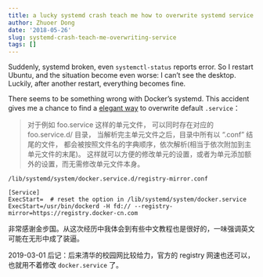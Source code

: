 ```yaml
---
title: a lucky systemd crash teach me how to overwrite systemd service in a elegant way
author: Zhuoer Dong
date: '2018-05-26'
slug: systemd-crash-teach-me-overwriting-service
tags: []
---
```


Suddenly, systemd broken, even `systemctl-status` reports error. So I restart Ubuntu, and the situation become even worse: I can't see the desktop. Luckily, after another restart, everything becomes fine.

There seems to be something wrong with Docker's systemd. This accident gives me a chance to find a [elegant way](http://www.jinbuguo.com/systemd/systemd.unit.html#) to overwrite default `.service`：

> 对于例如 foo.service 这样的单元文件， 可以同时存在对应的 foo.service.d/ 目录， 当解析完主单元文件之后，目录中所有以 ".conf" 结尾的文件， 都会被按照文件名的字典顺序，依次解析(相当于依次附加到主单元文件的末尾)。 这样就可以方便的修改单元的设置，或者为单元添加额外的设置，而无需修改单元文件本身。

`/lib/systemd/system/docker.service.d/registry-mirror.conf`
```
[Service]
ExecStart=  # reset the option in /lib/systemd/system/docker.service
ExecStart=/usr/bin/dockerd -H fd:// --registry-mirror=https://registry.docker-cn.com
```

非常感谢金步国。从这次经历中我体会到有些中文教程也是很好的，一味强调英文可能在无形中成了装逼。

2019-03-01 后记：后来清华的校园网比较给力，官方的 registry 网速也还可以，也就用不着修改 `docker.service` 了。






